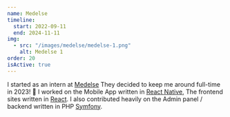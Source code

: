 ```yaml
---
name: Medelse
timeline:
  start: 2022-09-11
  end: 2024-11-11
img:
  - src: "/images/medelse/medelse-1.png"
    alt: Medelse 1
order: 20
isActive: true
---
```


I started as an intern at [Medelse](https://medelse.com) They decided to keep me around full-time in 2023! 🎉
I worked on the Mobile App written in [React Native](https://reactnative.dev),
The frontend sites written in [React](https://react.dev/).
I also contributed heavily on the Admin panel / backend written in PHP [Symfony](https://symfony.com/).
